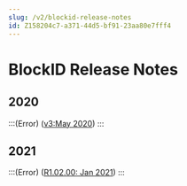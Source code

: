 ```yaml
---
slug: /v2/blockid-release-notes
id: Z158204c7-a371-44d5-bf91-23aa80e7fff4
---
```

# BlockID Release Notes

## 2020
:::(Error) ([v3:May 2020](https://docs.1kosmos.com/v2/docs/release-notes-v3))
:::

## 2021
:::(Error) ([R1.02.00: Jan 2021](https://docs.1kosmos.com/v2/docs/release-notes-r102))
:::


